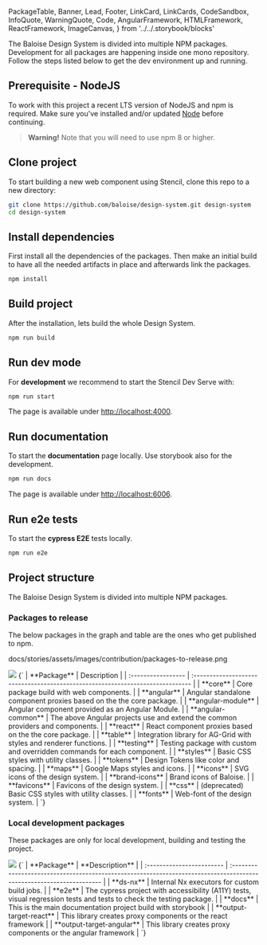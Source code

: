   PackageTable,
  Banner,
  Lead,
  Footer,
  LinkCard,
  LinkCards,
  CodeSandbox,
  InfoQuote,
  WarningQuote,
  Code,
  AngularFramework,
  HTMLFramework,
  ReactFramework,
  ImageCanvas,
} from '../../.storybook/blocks'

<Meta title="Contributing/Setup" />

<Banner label="Setup" section="Contributing" />

<Lead>
  The Baloise Design System is divided into multiple NPM packages. Development for all packages are happening inside one
  mono repository. Follow the steps listed below to get the dev environment up and running.
</Lead>

## Prerequisite - NodeJS

To work with this project a recent LTS version of NodeJS and npm is required. Make sure you've installed and/or updated [Node](https://nodejs.org/en/) before continuing.

> **Warning!**
> Note that you will need to use npm 8 or higher.

## Clone project

To start building a new web component using Stencil, clone this repo to a new directory:

```bash
git clone https://github.com/baloise/design-system.git design-system
cd design-system
```

## Install dependencies

First install all the dependencies of the packages. Then make an initial build to have all the needed artifacts in place and afterwards link the packages.

```bash
npm install
```

## Build project

After the installation, lets build the whole Design System.

```bash
npm run build
```

## Run dev mode

For **development** we recommend to start the Stencil Dev Serve with:

```bash
npm run start
```

The page is available under [http://localhost:4000](http://localhost:4000).

## Run documentation

To start the **documentation** page locally. Use storybook also for the development.

```bash
npm run docs
```

The page is available under [http://localhost:6006](http://localhost:6006).

## Run e2e tests

To start the **cypress E2E** tests locally.

```bash
npm run e2e
```

## Project structure

The Baloise Design System is divided into multiple NPM packages.

### Packages to release

The below packages in the graph and table are the ones who get published to npm.

docs/stories/assets/images/contribution/packages-to-release.png


<img src={PackagesToRelease} />

<Markdown>
  {`
| **Package**        | Description                                                                    |
| :----------------- | :----------------------------------------------------------------------------- |
| **core**           | Core package build with web components.                                        |
| **angular**        | Angular standalone component proxies based on the the core package.            |
| **angular-module** | Angular component provided as an Angular Module.                               |
| **angular-common** | The above Angular projects use and extend the common providers and components. |
| **react**          | React component proxies based on the the core package.                         |
| **table**          | Integration library for AG-Grid with styles and renderer functions.            |
| **testing**        | Testing package with custom and overridden commands for each component.        |
| **styles**         | Basic CSS styles with utility classes.                                         |
| **tokens**         | Design Tokens like color and spacing.                                          |
| **maps**           | Google Maps styles and icons.                                                  |
| **icons**          | SVG icons of the design system.                                                |
| **brand-icons**    | Brand icons of Baloise.                                                        |
| **favicons**       | Favicons of the design system.                                                 |
| **css**            | (deprecated) Basic CSS styles with utility classes.                            |
| **fonts**          | Web-font of the design system.                                                 |
  `}
</Markdown>

### Local development packages

These packages are only for local development, building and testing the project.


<img src={LocalDevelopmentPackages} />

<Markdown>
  {`
| **Package**               | **Description**                                                                                                      |
| :------------------------ | :------------------------------------------------------------------------------------------------------------------- |
| **ds-nx**                 | Internal Nx executors for custom build jobs.                                                                         |
| **e2e**                   | The cypress project with accessibility (A11Y) tests, visual regression tests and tests to check the testing package. |
| **docs**                  | This is the main documentation project build with storybook                                                          |
| **output-target-react**   | This library creates proxy components or the react framework                                                         |
| **output-target-angular** | This library creates proxy components or the angular framework                                                       |
  `}
</Markdown>
